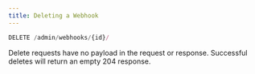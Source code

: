 ```yaml
---
title: Deleting a Webhook
---
```


```js
DELETE /admin/webhooks/{id}/
```

Delete requests have no payload in the request or response. Successful deletes will return an empty 204 response.

